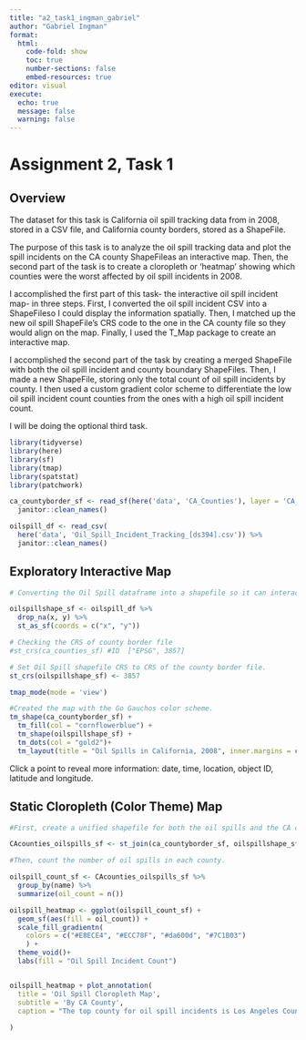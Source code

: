 ```yaml
---
title: "a2_task1_ingman_gabriel"
author: "Gabriel Ingman"
format: 
  html:
    code-fold: show
    toc: true
    number-sections: false
    embed-resources: true
editor: visual
execute:
  echo: true
  message: false
  warning: false
---
```


# Assignment 2, Task 1

## Overview

The dataset for this task is California oil spill tracking data from in 2008, stored in a CSV file, and California county borders, stored as a ShapeFile.

The purpose of this task is to analyze the oil spill tracking data and plot the spill incidents on the CA county ShapeFileas an interactive map. Then, the second part of the task is to create a cloropleth or 'heatmap' showing which counties were the worst affected by oil spill incidents in 2008.

I accomplished the first part of this task- the interactive oil spill incident map- in three steps. First, I converted the oil spill incident CSV into a ShapeFileso I could display the information spatially. Then, I matched up the new oil spill ShapeFile's CRS code to the one in the CA county file so they would align on the map. Finally, I used the T_Map package to create an interactive map.

I accomplished the second part of the task by creating a merged ShapeFile with both the oil spill incident and county boundary ShapeFiles. Then, I made a new ShapeFile, storing only the total count of oil spill incidents by county. I then used a custom gradient color scheme to differentiate the low oil spill incident count counties from the ones with a high oil spill incident count.

I will be doing the optional third task.

```r


library(tidyverse)
library(here)
library(sf)
library(tmap)
library(spatstat)
library(patchwork)
```

```r

ca_countyborder_sf <- read_sf(here('data', 'CA_Counties'), layer = 'CA_Counties_TIGER2016') %>%
  janitor::clean_names()

oilspill_df <- read_csv(
  here('data', 'Oil_Spill_Incident_Tracking_[ds394].csv')) %>% 
  janitor::clean_names()

```

## Exploratory Interactive Map

```r

# Converting the Oil Spill dataframe into a shapefile so it can interact with the county border shapefile

oilspillshape_sf <- oilspill_df %>% 
  drop_na(x, y) %>% 
  st_as_sf(coords = c("x", "y"))

```

```r


# Checking the CRS of county border file
#st_crs(ca_counties_sf) #ID  ["EPSG", 3857]

# Set Oil Spill shapefile CRS to CRS of the county border file.
st_crs(oilspillshape_sf) <- 3857

```

```r

tmap_mode(mode = 'view')

#Created the map with the Go Gauchos color scheme.
tm_shape(ca_countyborder_sf) +
  tm_fill(col = "cornflowerblue") +
  tm_shape(oilspillshape_sf) +
  tm_dots(col = "gold2")+
  tm_layout(title = "Oil Spills in California, 2008", inner.margins = c(0,0,.1,0), title.size = 8)


```

Click a point to reveal more information: date, time, location, object ID, latitude and longitude.

## Static Cloropleth (Color Theme) Map

```r

#First, create a unified shapefile for both the oil spills and the CA county borders.

CAcounties_oilspills_sf <- st_join(ca_countyborder_sf, oilspillshape_sf)

#Then, count the number of oil spills in each county.

oilspill_count_sf <- CAcounties_oilspills_sf %>% 
  group_by(name) %>% 
  summarize(oil_count = n())

```

```r

oilspill_heatmap <- ggplot(oilspill_count_sf) +
  geom_sf(aes(fill = oil_count)) +
  scale_fill_gradientn(
    colors = c("#E8ECE4", "#ECC78F", "#da600d", "#7C1B03")
    ) +
  theme_void()+
  labs(fill = "Oil Spill Incident Count")



```

```r

oilspill_heatmap + plot_annotation(
  title = 'Oil Spill Cloropleth Map',
  subtitle = 'By CA County',
  caption = "The top county for oil spill incidents is Los Angeles County."
  
)
```

## 
